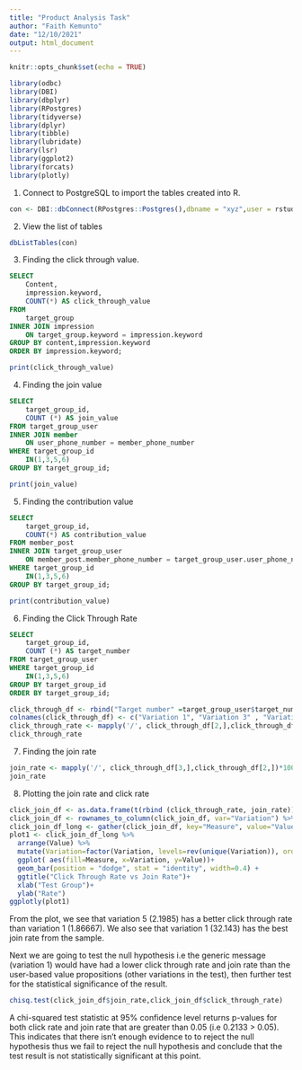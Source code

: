 ```yaml
---
title: "Product Analysis Task"
author: "Faith Kemunto"
date: "12/10/2021"
output: html_document
---
```


```r
knitr::opts_chunk$set(echo = TRUE)
```



```r
library(odbc)
library(DBI)
library(dbplyr)
library(RPostgres)
library(tidyverse)
library(dplyr)
library(tibble)
library(lubridate)
library(lsr)
library(ggplot2)
library(forcats)
library(plotly)
```
1. Connect to PostgreSQL to import the tables created into R.

```r
con <- DBI::dbConnect(RPostgres::Postgres(),dbname = "xyz",user = rstudioapi::askForPassword("Database user"),password = rstudioapi::askForPassword("Database password"),port = "5432")
```


2. View the list of tables

```r
dbListTables(con)

```

3. Finding the click through value.

```sql
SELECT
	Content,
	impression.keyword,
	COUNT(*) AS click_through_value
FROM
	target_group
INNER JOIN impression
	ON target_group.keyword = impression.keyword
GROUP BY content,impression.keyword
ORDER BY impression.keyword;
```
```r
print(click_through_value)
```

4. Finding the join value

```sql
SELECT
	target_group_id,
	COUNT (*) AS join_value
FROM target_group_user
INNER JOIN member
	ON user_phone_number = member_phone_number
WHERE target_group_id 
	IN(1,3,5,6)
GROUP BY target_group_id;
```
```r
print(join_value)
```

5. Finding the contribution value

```sql
SELECT 
	target_group_id,
	COUNT(*) AS contribution_value
FROM member_post
INNER JOIN target_group_user
	ON member_post.member_phone_number = target_group_user.user_phone_number
WHERE target_group_id
	IN(1,3,5,6)
GROUP BY target_group_id;
```
```r
print(contribution_value)

```
6. Finding the Click Through Rate

```sql
SELECT
	target_group_id,
	COUNT (*) AS target_number
FROM target_group_user
WHERE target_group_id
	IN(1,3,5,6)
GROUP BY target_group_id
ORDER BY target_group_id;
```
```r
click_through_df <- rbind("Target number" =target_group_user$target_number,"Click value"=click_through_value$click_through_value,"Join value" =join_value$join_value)
colnames(click_through_df) <- c("Variation 1", "Variation 3" , "Variation 5", "Variation 6")
click_through_rate <- mapply('/', click_through_df[2,],click_through_df[1,])*100
click_through_rate

```

7. Finding the join rate

```r
join_rate <- mapply('/', click_through_df[3,],click_through_df[2,])*100
join_rate

```

8. Plotting the join rate and click rate

```r
click_join_df <- as.data.frame(t(rbind (click_through_rate, join_rate)))
click_join_df <- rownames_to_column(click_join_df, var="Variation") %>% head
click_join_df_long <- gather(click_join_df, key="Measure", value="Value", c("click_through_rate", "join_rate"))
plot1 <- click_join_df_long %>%
  arrange(Value) %>%
  mutate(Variation=factor(Variation, levels=rev(unique(Variation)), ordered=TRUE)) %>%
  ggplot( aes(fill=Measure, x=Variation, y=Value))+
  geom_bar(position = "dodge", stat = "identity", width=0.4) +
  ggtitle("Click Through Rate vs Join Rate")+
  xlab("Test Group")+
  ylab("Rate")
ggplotly(plot1)
```
From the plot, we see that variation 5 (2.1985) has a better click through rate than variation 1 (1.86667). We also see that variation 1 (32.143) has the best join rate from the sample.

Next we are going to test the null hypothesis i.e the generic message (variation 1) would have had a lower click through rate and join rate than the user-based value propositions (other variations in the test), then further test for the statistical significance of the result.

```r
chisq.test(click_join_df$join_rate,click_join_df$click_through_rate)
```
A chi-squared test statistic at 95% confidence level returns p-values for both click rate and join rate that are greater than 0.05 (i.e 0.2133 > 0.05). This indicates that there isn't enough evidence to to reject the null hypothesis thus we fail to reject the null hypothesis and conclude that the test result is not statistically significant at this point.











